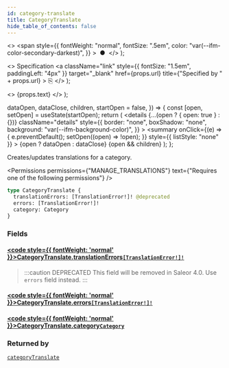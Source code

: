 ```yaml
---
id: category-translate
title: CategoryTranslate
hide_table_of_contents: false
---
```


  <>
    <span
      style={{
        fontWeight: "normal",
        fontSize: ".5em",
        color: "var(--ifm-color-secondary-darkest)",
      }}
    >
      &nbsp;●&nbsp;
    </span>
  </>
);

  <>
    Specification
    <a
      className="link"
      style={{ fontSize: "1.5em", paddingLeft: "4px" }}
      target="\_blank"
      href={props.url}
      title={"Specified by " + props.url}
    >
      ⎘
    </a>
  </>
);

  <>
    <span className={props.class}>{props.text}</span>
  </>
);


  dataOpen,
  dataClose,
  children,
  startOpen = false,
}) => {
  const [open, setOpen] = useState(startOpen);
  return (
    <details
      {...(open ? { open: true } : {})}
      className="details"
      style={{
        border: "none",
        boxShadow: "none",
        background: "var(--ifm-background-color)",
      }}
    >
      <summary
        onClick={(e) => {
          e.preventDefault();
          setOpen((open) => !open);
        }}
        style={{ listStyle: "none" }}
      >
        {open ? dataOpen : dataClose}
      </summary>
      {open && children}
    </details>
  );
};

Creates/updates translations for a category.

<Permissions
  permissions={"MANAGE_TRANSLATIONS"}
  text={"Requires one of the following permissions"}
/>

```graphql
type CategoryTranslate {
  translationErrors: [TranslationError!]! @deprecated
  errors: [TranslationError!]!
  category: Category
}
```

### Fields

#### [<code style={{ fontWeight: 'normal' }}>CategoryTranslate.<b>translationErrors</b></code>](#)<Bullet />[`[TranslationError!]!`](../../../api-reference/miscellaneous/objects/translation-error) <Badge class="badge badge--deprecated badge--secondary" text="deprecated"/> <Badge class="badge badge--secondary" text="non-null"/> <Badge class="badge badge--secondary" text="object"/>

> :::caution DEPRECATED
> This field will be removed in Saleor 4.0. Use `errors` field instead.
> :::

#### [<code style={{ fontWeight: 'normal' }}>CategoryTranslate.<b>errors</b></code>](#)<Bullet />[`[TranslationError!]!`](../../../api-reference/miscellaneous/objects/translation-error) <Badge class="badge badge--secondary" text="non-null"/> <Badge class="badge badge--secondary" text="object"/>

>

#### [<code style={{ fontWeight: 'normal' }}>CategoryTranslate.<b>category</b></code>](#)<Bullet />[`Category`](../../../api-reference/products/objects/category) <Badge class="badge badge--secondary" text="object"/>

>

### Returned by

[`categoryTranslate`](../../../api-reference/products/mutations/category-translate) <Badge class="badge badge--secondary" text="mutation"/>

